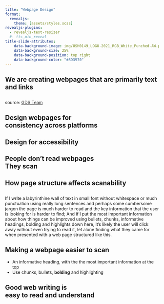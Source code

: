 ```yaml
---
title: "Webpage Design"
format: 
  revealjs:
    theme: [assets/styles.scss] 
revealjs-plugins:
  - revealjs-text-resizer
  #- tts_min_reveal
title-slide-attributes:
    data-background-image: img/USH0149_LOGO-2021_RGB_White_Punched-AW.png
    data-background-size: 25%
    data-background-position: top right
    data-background-color: "#8D3970"
---
```


## We are creating webpages that are [primarily text and links]{.vonrestoff} {.center}


## {background-image="img/small-gov.png" background-size="contain"}

[source: [GDS Team](https://www.flickr.com/photos/gdsteam/20955195028)]{.reference .absolute bottom=0 left=850}

## {background-image="img/web-access-graph.gif" background-size="contain"}

## Design webpages for <br> [consistency]{.vonrestoff} across platforms {.center .bigger}

## Design for [accessibility]{.vonrestoff} {.center}

## People don't read webpages<br> They [scan]{.vonrestoff} {.center}

## How page structure affects scanability

## {#wall-of-text-slide .center}

If I write a labyrinthine wall of text in small font without whitespace or much punctuation using really long sentences and
perhaps some cumbersome jargon
the page is much harder to read and the key information that the user is looking for is harder to 
find; And if I put the most important information about how things can be improved
using bullets, chunks, informative headings, bolding and highlights down here, it's likely the user will click away without even trying to read it, let alone finding what they came for when presented with a web page structured like this.

## Making a webpage easier to scan {.center}

+ An informative heading, with the the most important information at the top
+ Use chunks, bullets, [**bolding**]{.highlight} and [highlighting]{.vonrestoff}

## Good web writing is</br>[easy to read and understand]{.vonrestoff} {.center}

